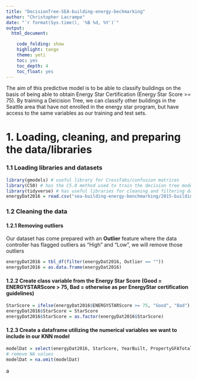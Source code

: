 ```yaml
---
title: "DecisionTree-SEA-building-energy-bechmarking"
author: "Christopher Lacrampe"
date: "`r format(Sys.time(), '%B %d, %Y')`"
output: 
  html_document:

    code_folding: show
    highlight: tango
    theme: yeti
    toc: yes
    toc_depth: 4
    toc_float: yes
---
```


The aim of this predictive model is to be able to classify buildings on the basis of being able to obtain Energy Star Certification (Energy Star Score >= 75). By training a Deicision Tree, we can classify other buildings in the Seattle area that have not enrolled in the energy star program, but have access to the same variables as our training and test sets.

# 1. Loading, cleaning, and preparing the data/libraries

### 1.1 Loading libraries and datasets

```r
library(gmodels) # useful library for CrossTabs/confusion matrices
library(C50) # has the C5.0 method used to train the decision tree model
library(tidyverse) # has useful libraries for cleaning and filtering data
energyDat2016 = read.csv("sea-building-energy-benchmarking/2015-building-energy-benchmarking.csv", stringsAsFactors = FALSE)
```

### 1.2 Cleaning the data

#### 1.2.1 Removing outliers
Our dataset has come prepared with an **Outlier** feature where the data controller has flagged outliers as "High" and "Low", we will remove those outliers

```r
energyDat2016 = tbl_df(filter(energyDat2016, Outlier == ""))
energyDat2016 = as.data.frame(energyDat2016)
```

#### 1.2.2 Create class variable from the Energy Star Score (Good = ENERGYSTARScore > 75, Bad = otherwise as per EnergyStar certification guidelines)

```r
StarScore = ifelse(energyDat2016$ENERGYSTARScore >= 75, "Good", "Bad")
energyDat2016$StarScore = StarScore
energyDat2016$StarScore = as.factor(energyDat2016$StarScore)
```

#### 1.2.3 Create a dataframe utilizing the numerical variables we want to include in our KNN model

```r
modelDat = select(energyDat2016, StarScore, YearBuilt, PropertyGFATotal, SiteEUIWN.kBtu.sf., Electricity.kBtu., NaturalGas.kBtu., GHGEmissionsIntensity.kgCO2e.ft2.)
# remove NA values
modelDat = na.omit(modelDat)
```
a